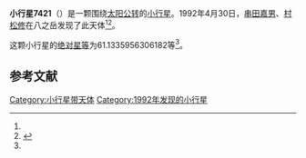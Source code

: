 {{Infobox planet
| bgcolour = #FFFFC0
| name = 7421 Kusaka
| symbol = 
| image = 
| caption = 
| discovery = yes
| discovery_ref = 
| discoverer = [[串田嘉男|串田嘉男]]、[[村松修|村松修]]
| discovery_site = [[八之岳|八之岳]] 
| discovered = 1992年4月30日
| designations = yes
| mp_name = 
| named_after = 
| alt_names = 1992 HL/ 1972 TP9
| mp_category = [[主带小行星|主带小行星]]
| orbit_ref = <ref name="a">[http://ssd.jpl.nasa.gov/sbdb.cgi?sstr=7421 7421 Kusaka] {{Wayback|url=http://ssd.jpl.nasa.gov/sbdb.cgi?sstr=7421 |date=20201124024249 }}，小行星數據庫瀏覽器（JPL Small-Body Database Browser）－[[美国国家航空航天局|美国国家航空航天局]]喷气推进实验室</ref>
| epoch = 2456400.5 (2013年4月18日更新)
| aphelion = {{convert|3.137627130538306|AU|km|3|abbr=on|lk=out}}
| perihelion = {{convert|2.073130578829839|AU|km|3|abbr=on}}
| semimajor = {{convert|2.605378854684072|AU|km|3|abbr=on}}
| eccentricity = 0.204288246
| period = 1536.047879 [[日|日]]<br />4.21[[儒略年|儒略年]]
| avg_speed = 
| inclination = 16.84503840846803
| asc_node = 187.2961556812035
| mean_anomaly = 
| arg_peri = 61.1335956306182
| satellites = 
| physical_characteristics = yes
| dimensions = 
| mass = 
| density = 
| surface_grav = 
| escape_velocity = 
| sidereal_day = 
| axial_tilt = 
| pole_ecliptic_lat = 
| pole_ecliptic_lon = 
| albedo = 
| temperatures= 
| temp_name1 = 
| mean_temp_1 = 
| max_temp_1 = 
| temp_name2 = 
| max_temp_2 = 
| spectral_type = 
| abs_magnitude = 61.1335956306182
}}

'''小行星7421'''（{{lang-en|7421 Kusaka}}）是一颗围绕[[太阳|太阳]][[公转|公转]]的[[小行星|小行星]]。1992年4月30日，[[串田嘉男|串田嘉男]]、[[村松修|村松修]]在八之岳发现了此天体<ref name="a" /><ref>{{cite news|title=小行星列表|url=http://cfa-www.harvard.edu/iau/lists/NumberedMPs.txt|accessdate=2013-07-08|newspaper=哈佛大学|archive-date=2008-05-17|archive-url=https://web.archive.org/web/20080517010638/http://cfa-www.harvard.edu/iau/lists/NumberedMPs.txt|dead-url=no}}</ref>。

这颗小行星的[[绝对星等|绝对星等]]为61.1335956306182等<ref name="a" />。

==参考文献==
{{reflist}}
{{Minor Planet Number|[[小行星7420|小行星7420]]|[[小行星7422|小行星7422]]}}

{{小天体}}

[[Category:小行星带天体|Category:小行星带天体]]
[[Category:1992年发现的小行星|Category:1992年发现的小行星]]

{{asteroid-stub}}